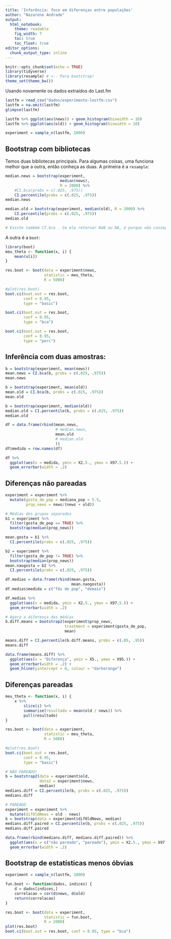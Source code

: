 ```yaml
---
title: 'Inferência: foco em diferenças entre populações'
author: "Nazareno Andrade"
output: 
  html_notebook:
    theme: readable
    fig_width: 7
    toc: true
    toc_float: true
editor_options: 
  chunk_output_type: inline
---
```


```r
knitr::opts_chunk$set(echo = TRUE)
library(tidyverse)
library(resample) # <-- Para bootstrap!
theme_set(theme_bw())
```

Usando novamente os dados extraídos do Last.fm

```r
lastfm = read_csv("dados/experimento-lastfm.csv")
lastfm = na.omit(lastfm)
glimpse(lastfm)

lastfm %>% ggplot(aes(news)) + geom_histogram(binwidth = 10)
lastfm %>% ggplot(aes(old)) + geom_histogram(binwidth = 10)

experiment = sample_n(lastfm, 1000)
```

## Bootstrap com bibliotecas

Temos duas bibliotecas principais. Para algumas coisas, uma funciona melhor que a outra, então conheça as duas. A primeira é a `resample`:

```r
median.news = bootstrap(experiment, 
                        median(news), 
                        R = 2000) %>% 
    #CI.bca(probs = c(.025, .975))
    CI.percentile(probs = c(.025, .975))
median.news 

median.old = bootstrap(experiment, median(old), R = 2000) %>% 
    CI.percentile(probs = c(.025, .975))
median.old 

# Existe também CI.bca . Se ele retornar NaN ou NA, é porque não conseguiu estimar o IC para a estatística que você escolheu com a precisão desejada. Geralmente acontece quando é uma estatística que não tem valores contínuos (ex: mediana.)

```

A outra é a `boot`:

```r
library(boot)
meu_theta <- function(x, i) {
    mean(x[i])
}

res.boot <- boot(data = experiment$news, 
                 statistic = meu_theta, 
                 R = 5000)

#plot(res.boot)
boot.ci(boot.out = res.boot, 
        conf = 0.95, 
        type = "basic")

boot.ci(boot.out = res.boot, 
        conf = 0.95, 
        type = "bca")

boot.ci(boot.out = res.boot, 
        conf = 0.95, 
        type = "perc")
```

## Inferência com duas amostras:

```r
b = bootstrap(experiment, mean(news))
mean.news = CI.bca(b, probs = c(.025, .975))
mean.news

b = bootstrap(experiment, mean(old))
mean.old = CI.bca(b, probs = c(.025, .975))
mean.old

b = bootstrap(experiment, median(old))
median.old = CI.percentile(b, probs = c(.025, .975))
median.old 

df = data.frame(rbind(mean.news, 
                      # median.news,
                      mean.old
                      # median.old
                      ))
df$medida = row.names(df)

df %>% 
  ggplot(aes(x = medida, ymin = X2.5., ymax = X97.5.)) + 
  geom_errorbar(width = .2)
```

## Diferenças não pareadas

```r
experiment = experiment %>% 
  mutate(gosta_de_pop = mediana_pop > 5.5, 
         prop_news = news/(news + old))

# Médias dos grupos separados
b1 = experiment %>% 
  filter(gosta_de_pop == TRUE) %>%
  bootstrap(median(prop_news))

mean.gosta = b1 %>% 
  CI.percentile(probs = c(.025, .975))

b2 = experiment %>% 
  filter(gosta_de_pop != TRUE) %>%
  bootstrap(median(prop_news))
mean.naogosta = b2 %>% 
  CI.percentile(probs = c(.025, .975))

df.medias = data.frame(rbind(mean.gosta, 
                             mean.naogosta))
df.medias$medida = c("fãs de pop", "demais")

df.medias %>% 
  ggplot(aes(x = medida, ymin = X2.5., ymax = X97.5.)) + 
  geom_errorbar(width = .2)

# Agora a diferença das médias
b.diff.means = bootstrap2(experiment$prop_news, 
                          treatment = experiment$gosta_de_pop, 
                          mean)

means.diff = CI.percentile(b.diff.means, probs = c(.05, .95))
means.diff

data.frame(means.diff) %>% 
  ggplot(aes(x = "Diferença", ymin = X5., ymax = X95.)) + 
  geom_errorbar(width = .2) + 
  geom_hline(yintercept = 0, colour = "darkorange")
```

## Diferenças pareadas

```r
meu_theta <- function(x, i) {
    x %>% 
        slice(i) %>% 
        summarise(resultado = mean(old / news)) %>% 
        pull(resultado)
}

res.boot <- boot(data = experiment, 
                 statistic = meu_theta, 
                 R = 5000)

#plot(res.boot)
boot.ci(boot.out = res.boot, 
        conf = 0.95, 
        type = "basic")

```


```r
# NÃO PAREADO!
b = bootstrap2(data = experiment$old, 
               data2 = experiment$news, 
               median)
medians.diff = CI.percentile(b, probs = c(.025, .975))
medians.diff

# PAREADO
experiment = experiment %>% 
  mutate(difOldNews = old - news)
b = bootstrap(data = experiment$difOldNews, median)
medians.diff.paired = CI.percentile(b, probs = c(.025, .975))
medians.diff.paired

data.frame(rbind(medians.diff, medians.diff.paired)) %>% 
  ggplot(aes(x = c("não pareado", "pareado"), ymin = X2.5., ymax = X97.5.)) + 
  geom_errorbar(width = .2) 

```

## Bootstrap de estatísticas menos óbvias

```r
experiment = sample_n(lastfm, 1000)

fun.boot <- function(dados, indices) {
    d = dados[indices,]
    correlacao = cor(d$news, d$old)
    return(correlacao)
}

res.boot <- boot(data = experiment, 
                 statistic = fun.boot, 
                 R = 2000)
plot(res.boot)
boot.ci(boot.out = res.boot, conf = 0.95, type = "bca")
```

